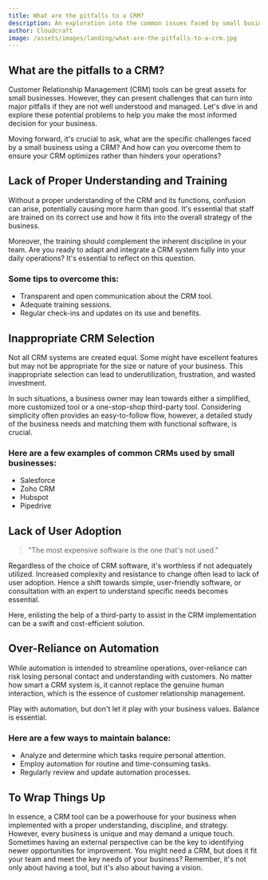 ```yaml
---
title: What are the pitfalls to a CRM?
description: An exploration into the common issues faced by small businesses when implementing a CRM system.
author: Cloudcraft
image: /assets/images/landing/what-are-the-pitfalls-to-a-crm.jpg
---
```


## What are the pitfalls to a CRM?

Customer Relationship Management (CRM) tools can be great assets for small businesses. However, they can present challenges that can turn into major pitfalls if they are not well understood and managed. Let's dive in and explore these potential problems to help you make the most informed decision for your business.

Moving forward, it's crucial to ask, what are the specific challenges faced by a small business using a CRM? And how can you overcome them to ensure your CRM optimizes rather than hinders your operations?

<ServicesBlurb />

## Lack of Proper Understanding and Training

Without a proper understanding of the CRM and its functions, confusion can arise, potentially causing more harm than good. It's essential that staff are trained on its correct use and how it fits into the overall strategy of the business.

Moreover, the training should complement the inherent discipline in your team. Are you ready to adapt and integrate a CRM system fully into your daily operations? It's essential to reflect on this question.

### Some tips to overcome this:

 * Transparent and open communication about the CRM tool.
 * Adequate training sessions.
 * Regular check-ins and updates on its use and benefits.

## Inappropriate CRM Selection

Not all CRM systems are created equal. Some might have excellent features but may not be appropriate for the size or nature of your business. This inappropriate selection can lead to underutilization, frustration, and wasted investment.

In such situations, a business owner may lean towards either a simplified, more customized tool or a one-stop-shop third-party tool. Considering simplicity often provides an easy-to-follow flow, however, a detailed study of the business needs and matching them with functional software, is crucial.

### Here are a few examples of common CRMs used by small businesses:

 * Salesforce
 * Zoho CRM
 * Hubspot
 * Pipedrive

<GetStartedBlurb />

## Lack of User Adoption

<blockquote> "The most expensive software is the one that's not used." </blockquote>

Regardless of the choice of CRM software, it's worthless if not adequately utilized. Increased complexity and resistance to change often lead to lack of user adoption. Hence a shift towards simple, user-friendly software, or consultation with an expert to understand specific needs becomes essential.

Here, enlisting the help of a third-party to assist in the CRM implementation can be a swift and cost-efficient solution. 

## Over-Reliance on Automation

While automation is intended to streamline operations, over-reliance can risk losing personal contact and understanding with customers. No matter how smart a CRM system is, it cannot replace the genuine human interaction, which is the essence of customer relationship management.

Play with automation, but don't let it play with your business values. Balance is essential. 

### Here are a few ways to maintain balance:

 * Analyze and determine which tasks require personal attention.
 * Employ automation for routine and time-consuming tasks.
 * Regularly review and update automation processes.

## To Wrap Things Up

In essence, a CRM tool can be a powerhouse for your business when implemented with a proper understanding, discipline, and strategy. However, every business is unique and may demand a unique touch. Sometimes having an external perspective can be the key to identifying newer opportunities for improvement. You might need a CRM, but does it fit your team and meet the key needs of your business? Remember, it's not only about having a tool, but it's also about having a vision.
